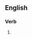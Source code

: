 ==English==

===Verb===
{{en-verb|recapitalises|recapitalising|recapitalised|recapitalised}}

# {{UK}} {{alternative spelling of|[[recapitalize}}